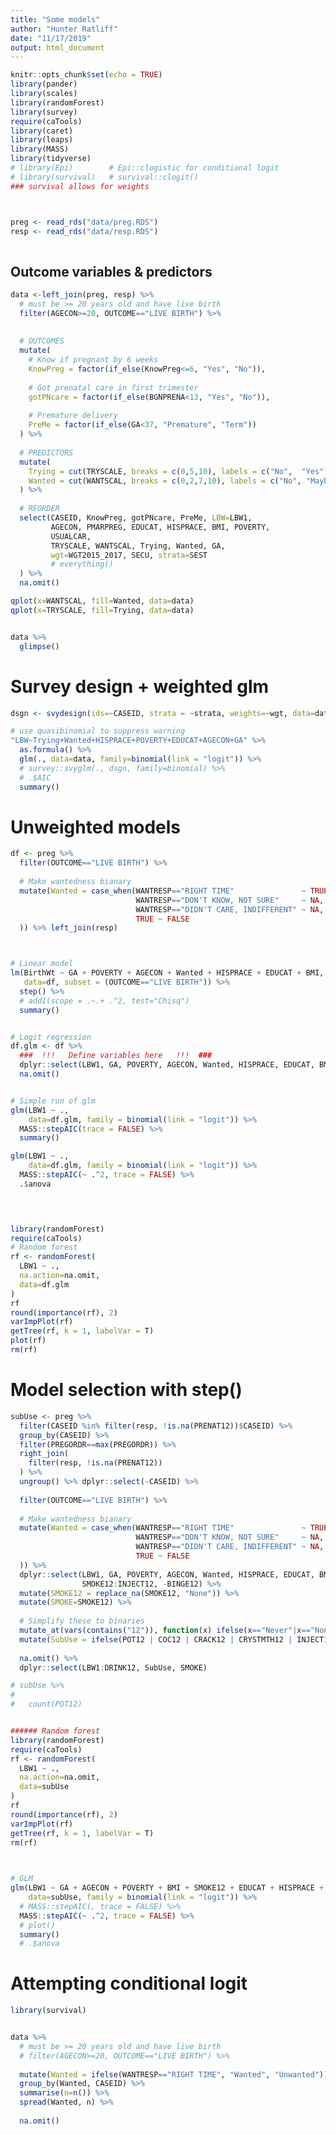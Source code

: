 ```yaml
---
title: "Some models"
author: "Hunter Ratliff"
date: "11/17/2019"
output: html_document
---
```


```r
knitr::opts_chunk$set(echo = TRUE)
library(pander)
library(scales)
library(randomForest)
library(survey)
require(caTools)
library(caret)
library(leaps)
library(MASS)
library(tidyverse)
# library(Epi)        # Epi::clogistic for conditional logit
# library(survival)   # survival::clogit()
### survival allows for weights



preg <- read_rds("data/preg.RDS")
resp <- read_rds("data/resp.RDS")
 
```

## Outcome variables & predictors

```r
data <-left_join(preg, resp) %>%
  # must be >= 20 years old and have live birth
  filter(AGECON>=20, OUTCOME=="LIVE BIRTH") %>%
  
  
  # OUTCOMES
  mutate(
    # Know if pregnant by 6 weeks
    KnowPreg = factor(if_else(KnowPreg<=6, "Yes", "No")), 
    
    # Got prenatal care in first trimester
    gotPNcare = factor(if_else(BGNPRENA<13, "Yes", "No")),
    
    # Premature delivery
    PreMe = factor(if_else(GA<37, "Premature", "Term"))
  ) %>% 
  
  # PREDICTORS
  mutate(
    Trying = cut(TRYSCALE, breaks = c(0,5,10), labels = c("No",  "Yes")),
    Wanted = cut(WANTSCAL, breaks = c(0,2,7,10), labels = c("No", "Maybe", "Yes"))
  ) %>%
  
  # REORDER
  select(CASEID, KnowPreg, gotPNcare, PreMe, LBW=LBW1, 
         AGECON, PMARPREG, EDUCAT, HISPRACE, BMI, POVERTY,
         USUALCAR, 
         TRYSCALE, WANTSCAL, Trying, Wanted, GA,
         wgt=WGT2015_2017, SECU, strata=SEST
         # everything()
  ) %>%
  na.omit()

qplot(x=WANTSCAL, fill=Wanted, data=data)
qplot(x=TRYSCALE, fill=Trying, data=data)


data %>%
  glimpse()
```

# Survey design + weighted glm

```r
dsgn <- svydesign(ids=~CASEID, strata = ~strata, weights=~wgt, data=data)

# use quasibinomial to suppress warning
"LBW~Trying+Wanted+HISPRACE+POVERTY+EDUCAT+AGECON+GA" %>%
  as.formula() %>%
  glm(., data=data, family=binomial(link = "logit")) %>%
  # survey::svyglm(., dsgn, family=binomial) %>%
  # .$AIC
  summary()
```


# Unweighted models

```r
df <- preg %>%
  filter(OUTCOME=="LIVE BIRTH") %>%
  
  # Make wantedness bianary
  mutate(Wanted = case_when(WANTRESP=="RIGHT TIME"               ~ TRUE,
                            WANTRESP=="DON'T KNOW, NOT SURE"     ~ NA,
                            WANTRESP=="DIDN'T CARE, INDIFFERENT" ~ NA,
                            TRUE ~ FALSE
  )) %>% left_join(resp)



# Linear model
lm(BirthWt ~ GA + POVERTY + AGECON + Wanted + HISPRACE + EDUCAT + BMI, 
   data=df, subset = (OUTCOME=="LIVE BIRTH")) %>%
  step() %>%
  # add1(scope = .~.+ .^2, test="Chisq")
  summary()


# Logit regression
df.glm <- df %>%
  ###  !!!   Define variables here   !!!  ###
  dplyr::select(LBW1, GA, POVERTY, AGECON, Wanted, HISPRACE, EDUCAT, BMI) %>%
  na.omit()


# Simple run of glm
glm(LBW1 ~ .,
    data=df.glm, family = binomial(link = "logit")) %>%
  MASS::stepAIC(trace = FALSE) %>%
  summary()

glm(LBW1 ~ .,
    data=df.glm, family = binomial(link = "logit")) %>%
  MASS::stepAIC(~ .^2, trace = FALSE) %>%
  .$anova
 



library(randomForest)
require(caTools)
# Random forest
rf <- randomForest(
  LBW1 ~ .,
  na.action=na.omit,
  data=df.glm
)
rf
round(importance(rf), 2)
varImpPlot(rf)
getTree(rf, k = 1, labelVar = T)
plot(rf)
rm(rf)
```


# Model selection with step()

```r
subUse <- preg %>%
  filter(CASEID %in% filter(resp, !is.na(PRENAT12))$CASEID) %>%
  group_by(CASEID) %>%
  filter(PREGORDR==max(PREGORDR)) %>%
  right_join(
    filter(resp, !is.na(PRENAT12))
  ) %>%
  ungroup() %>% dplyr::select(-CASEID) %>%
  
  filter(OUTCOME=="LIVE BIRTH") %>%
  
  # Make wantedness bianary
  mutate(Wanted = case_when(WANTRESP=="RIGHT TIME"               ~ TRUE,
                            WANTRESP=="DON'T KNOW, NOT SURE"     ~ NA,
                            WANTRESP=="DIDN'T CARE, INDIFFERENT" ~ NA,
                            TRUE ~ FALSE
  )) %>%
  dplyr::select(LBW1, GA, POVERTY, AGECON, Wanted, HISPRACE, EDUCAT, BMI,
                SMOKE12:INJECT12, -BINGE12) %>%
  mutate(SMOKE12 = replace_na(SMOKE12, "None")) %>%
  mutate(SMOKE=SMOKE12) %>%
  
  # Simplify these to binaries
  mutate_at(vars(contains("12")), function(x) ifelse(x=="Never"|x=="None", F, T)) %>%
  mutate(SubUse = ifelse(POT12 | COC12 | CRACK12 | CRYSTMTH12 | INJECT12, T, F)) %>%
  
  na.omit() %>%
  dplyr::select(LBW1:DRINK12, SubUse, SMOKE)

# subUse %>%
#   
#   count(POT12)


###### Random forest
library(randomForest)
require(caTools)
rf <- randomForest(
  LBW1 ~ .,
  na.action=na.omit,
  data=subUse
)
rf
round(importance(rf), 2)
varImpPlot(rf)
getTree(rf, k = 1, labelVar = T)
rm(rf)


  
# GLM
glm(LBW1 ~ GA + AGECON + POVERTY + BMI + SMOKE12 + EDUCAT + HISPRACE + SubUse,
    data=subUse, family = binomial(link = "logit")) %>%
  # MASS::stepAIC(, trace = FALSE) %>%
  MASS::stepAIC(~ .^2, trace = FALSE) %>%
  # plot()
  summary()
  # .$anova
```


# Attempting conditional logit

```r
library(survival)


data %>%
  # must be >= 20 years old and have live birth
  # filter(AGECON>=20, OUTCOME=="LIVE BIRTH") %>%
  
  mutate(Wanted = ifelse(WANTRESP=="RIGHT TIME", "Wanted", "Unwanted")) %>%
  group_by(Wanted, CASEID) %>%
  summarise(n=n()) %>%
  spread(Wanted, n) %>%
  
  na.omit()
```


